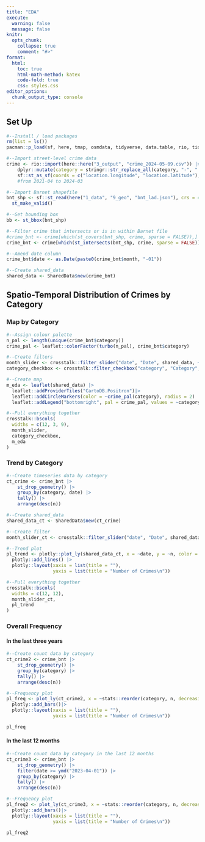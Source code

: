 ```yaml
---
title: "EDA"
execute:
  warning: false
  message: false
knitr:
  opts_chunk: 
    collapse: true
    comment: "#>"
format:
  html:
    toc: true
    html-math-method: katex
    code-fold: true
    css: styles.css
editor_options: 
  chunk_output_type: console
---
```


## Set Up
```r
#--Install / load packages
rm(list = ls())
pacman::p_load(sf, here, tmap, osmdata, tidyverse, data.table, rio, tidyverse, flextable, mapview, units, spdep, deldir, sp, rgeoda, leaflet, viridis, crosstalk, leaflet.extras, plotly)

#--Import street-level crime data
crime <- rio::import(here::here("3_output", "crime_2024-05-09.csv")) |>
    dplyr::mutate(category = stringr::str_replace_all(category, "-", " ")) |>
    sf::st_as_sf(coords = c("location.longitude", "location.latitude"), crs = 4326, dim = "XY") 
    #from 2021-04 to 2024-03

#--Import Barnet shapefile
bnt_shp <- sf::st_read(here("1_data", "9_geo", "bnt_lad.json"), crs = 4326, quiet = TRUE) |>
  st_make_valid()

#--Get bounding box 
bb <- st_bbox(bnt_shp) 

#--Filter crime that intersects or is in within Barnet file
#crime_bnt <- crime[which(st_covers(bnt_shp, crime, sparse = FALSE)),]
crime_bnt <- crime[which(st_intersects(bnt_shp, crime, sparse = FALSE)),]

#--Amend date column
crime_bnt$date <- as.Date(paste0(crime_bnt$month, "-01"))

#--Create shared_data
shared_data <- SharedData$new(crime_bnt)
```

## Spatio-Temporal Distribution of Crimes by Category
### Map by Category
```r
#--Assign colour palette
n_pal <- length(unique(crime_bnt$category))
crime_pal <- leaflet::colorFactor(turbo(n_pal), crime_bnt$category)

#--Create filters
month_slider <- crosstalk::filter_slider("date", "Date", shared_data, ~date, width = "100%")
category_checkbox <- crosstalk::filter_checkbox("category", "Category", shared_data, ~category)

#--Create map
m_eda <- leaflet(shared_data) |>
  leaflet::addProviderTiles("CartoDB.Positron")|>
  leaflet::addCircleMarkers(color = ~crime_pal(category), radius = 2) |>
  leaflet::addLegend("bottomright", pal = crime_pal, values = ~category, title = "Category")

#--Pull everything together
crosstalk::bscols(
  widths = c(12, 3, 9),
  month_slider,
  category_checkbox,
  m_eda
)
```

### Trend by Category
```r
#--Create timeseries data by category
ct_crime <- crime_bnt |>
    st_drop_geometry() |>
    group_by(category, date) |>
    tally() |>
    arrange(desc(n))

#--Create shared_data
shared_data_ct <- SharedData$new(ct_crime)

#--Create filter
month_slider_ct <- crosstalk::filter_slider("date", "Date", shared_data_ct, ~date, step = 1, width = "100%")

#--Trend plot
pl_trend <- plotly::plot_ly(shared_data_ct, x = ~date, y = ~n, color = ~category, colors = viridis_pal(option = "H")(14)) |>
  plotly::add_lines() |>
  plotly::layout(xaxis = list(title = ""),
                 yaxis = list(title = "Number of Crimes\n"))

#--Pull everything together
crosstalk::bscols(
  widths = c(12, 12),
  month_slider_ct,
  pl_trend
)
```

### Overall Frequency
#### In the last three years
```r
#--Create count data by category
ct_crime2 <- crime_bnt |>
    st_drop_geometry() |>
    group_by(category) |>
    tally() |>
    arrange(desc(n)) 

#--Frequency plot
pl_freq <- plot_ly(ct_crime2, x = ~stats::reorder(category, n, decreasing = TRUE), y = ~n, color = ~category, colors = viridis_pal(option = "H")(14)) |>
  plotly::add_bars()|>
  plotly::layout(xaxis = list(title = ""),
                 yaxis = list(title = "Number of Crimes\n"))

pl_freq
```

#### In the last 12 months
```r
#--Create count data by category in the last 12 months
ct_crime3 <- crime_bnt |>
    st_drop_geometry() |>
    filter(date >= ymd("2023-04-01")) |>
    group_by(category) |>
    tally() |>
    arrange(desc(n)) 

#--Frequency plot
pl_freq2 <- plot_ly(ct_crime3, x = ~stats::reorder(category, n, decreasing = TRUE), y = ~n, color = ~category, colors = viridis_pal(option = "H")(14)) |>
  plotly::add_bars()|>
  plotly::layout(xaxis = list(title = ""),
                 yaxis = list(title = "Number of Crimes\n"))

pl_freq2
```